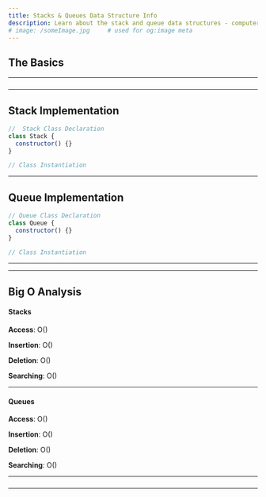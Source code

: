 ```yaml
---
title: Stacks & Queues Data Structure Info
description: Learn about the stack and queue data structures - computer science.
# image: /someImage.jpg     # used for og:image meta
---
```


## The Basics

<!-- https://www.geeksforgeeks.org/stack-data-structure/ -->
<!-- https://www.geeksforgeeks.org/queue-data-structure/ -->

---

###

---

## Stack Implementation

```js title=scripts/stack lineNumbers=true highlight={1,6}
//  Stack Class Declaration
class Stack {
  constructor() {}
}

// Class Instantiation
```

---

## Queue Implementation

```js title=scripts/queue lineNumbers=true highlight={1,6}
// Queue Class Declaration
class Queue {
  constructor() {}
}

// Class Instantiation
```

---

---

## Big O Analysis

#### Stacks

**Access**: O()

**Insertion**: O()

**Deletion**: O()

**Searching**: O()

---

#### Queues

**Access**: O()

**Insertion**: O()

**Deletion**: O()

**Searching**: O()

---

###

---

<!-- ## Advanced Stack & Queue Questions -->
